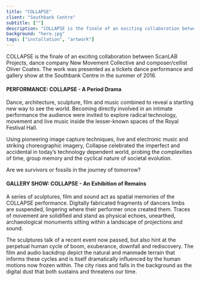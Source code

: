 ```yaml
---
title: "COLLAPSE"
client: "Southbank Centre"
subtitle: [""]
description: "COLLAPSE is the finale of an exciting collaboration between ScanLAB Projects, dance company New Movement Collective"
background: "hero.jpg"
tags: ["installation", "artwork"]
---
```



COLLAPSE is the finale of an exciting collaboration between ScanLAB Projects, dance company New Movement Collective and composer/cellist Oliver Coates. The work was presented as a tickets dance performance and gallery show at the Southbank Centre in the summer of 2016.

<ImageMagic href="collapse-01.jpg" caption="Zinc coated sculpture" />

#### PERFORMANCE: COLLAPSE - A Period Drama

Dance, architecture, sculpture, film and music combined to reveal a startling new way to see the world. Becoming directly involved in an intimate performance the audience were invited to explore radical technology, movement and live music inside the lesser-known spaces of the Royal Festival Hall.

Using pioneering image capture techniques, live and electronic music and striking choreographic imagery, Collapse celebrated the imperfect and accidental in today’s technology dependent world, probing the complexities of time, group memory and the cyclical nature of societal evolution.

Are we survivors or fossils in the journey of tomorrow?

<ImageMagic
  href="collapse-02.jpg"
  caption="New Movement Collective perform COLLAPSE at the Southbank Centre, Aug 2016"
/>
<ImageMagic
  href="collapse-03.jpg"
  caption="New Movement Collective perform COLLAPSE at the Southbank Centre, Aug 2016"
/>
<ImageMagic href="collapse-04.jpg" caption="3D scan of dancers in motion" />

#### GALLERY SHOW: COLLAPSE - An Exhibition of Remains

A series of sculptures, film and sound act as spatial memories of the COLLAPSE performance. Digitally fabricated fragments of dancers limbs are suspended, lingering where their performer once created them. Traces of movement are solidified and stand as physical echoes, unearthed, archaeological monuments sitting within a landscape of projections and sound.

The sculptures talk of a recent event now passed, but also hint at the perpetual human cycle of boom, exuberance, downfall and rediscovery. The film and audio backdrop depict the natural and manmade terrain that informs these cycles and is itself dramatically influenced by the human motions now frozen within. The city rises and falls in the background as the digital dust that both sustains and threatens our time.

<ImageMagic
  href="collapse-05.jpg"
  caption="COLLAPSE: An Exhibition of Remains, Southbank Centre, Aug 2016"
/>

<ImageMagic href="collapse-06.jpg" />

<ImageMagic
  href="collapse-07.jpg"
  caption="COLLAPSE in performance at the Barbican Centre, 2014"
/>
